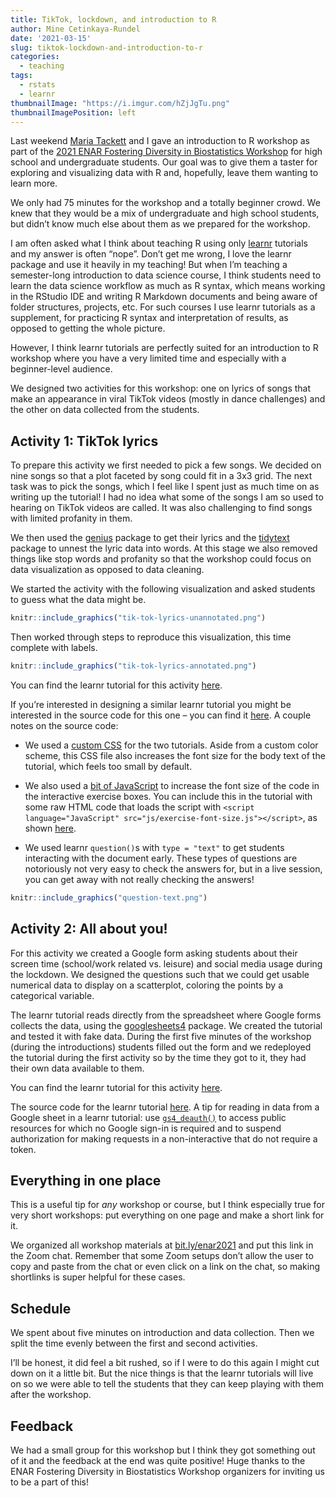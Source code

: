```yaml
---
title: TikTok, lockdown, and introduction to R
author: Mine Cetinkaya-Rundel
date: '2021-03-15'
slug: tiktok-lockdown-and-introduction-to-r
categories:
  - teaching
tags:
  - rstats
  - learnr
thumbnailImage: "https://i.imgur.com/hZjJgTu.png"
thumbnailImagePosition: left
---
```


Last weekend [Maria Tackett](https://www.mariatackett.net/) and I gave an introduction to R workshop as part of the [2021 ENAR Fostering Diversity in Biostatistics Workshop](https://www.enar.org/meetings/FosteringDiversity/) for high school and undergraduate students. Our goal was to give them a taster for exploring and visualizing data with R and, hopefully, leave them wanting to learn more.

We only had 75 minutes for the workshop and a totally beginner crowd. We knew that they would be a mix of undergraduate and high school students, but didn't know much else about them as we prepared for the workshop.

I am often asked what I think about teaching R using only [learnr](https://rstudio.github.io/learnr/) tutorials and my answer is often "nope". Don't get me wrong, I love the learnr package and use it heavily in my teaching! But when I'm teaching a semester-long introduction to data science course, I think students need to learn the data science workflow as much as R syntax, which means working in the RStudio IDE and writing R Markdown documents and being aware of folder structures, projects, etc. For such courses I use learnr tutorials as a supplement, for practicing R syntax and interpretation of results, as opposed to getting the whole picture.

However, I think learnr tutorials are perfectly suited for an introduction to R workshop where you have a very limited time and especially with a beginner-level audience.

We designed two activities for this workshop: one on lyrics of songs that make an appearance in viral TikTok videos (mostly in dance challenges) and the other on data collected from the students.

## Activity 1: TikTok lyrics

To prepare this activity we first needed to pick a few songs. We decided on nine songs so that a plot faceted by song could fit in a 3x3 grid. The next task was to pick the songs, which I feel like I spent just as much time on as writing up the tutorial! I had no idea what some of the songs I am so used to hearing on TikTok videos are called. It was also challenging to find songs with limited profanity in them.

We then used the [genius](https://github.com/JosiahParry/genius) package to get their lyrics and the [tidytext](https://juliasilge.github.io/tidytext/) package to unnest the lyric data into words. At this stage we also removed things like stop words and profanity so that the workshop could focus on data visualization as opposed to data cleaning.

We started the activity with the following visualization and asked students to guess what the data might be. 

```r
knitr::include_graphics("tik-tok-lyrics-unannotated.png")
```

Then worked through steps to reproduce this visualization, this time complete with labels. 

```r
knitr::include_graphics("tik-tok-lyrics-annotated.png")
```

You can find the learnr tutorial for this activity [here](https://minecr.shinyapps.io/tiktok_lyrics).

If you're interested in designing a similar learnr tutorial you might be interested in the source code for this one -- you can find it [here](https://github.com/mine-cetinkaya-rundel/enar-2021/tree/main/tiktok-lyrics). A couple notes on the source code:

- We used a [custom CSS](https://github.com/mine-cetinkaya-rundel/enar-2021/blob/main/tiktok-lyrics/css/app-style.css) for the two tutorials. Aside from a custom color scheme, this CSS file also increases the font size for the body text of the tutorial, which feels too small by default.

- We also used a [bit of JavaScript](https://github.com/mine-cetinkaya-rundel/enar-2021/blob/main/tiktok-lyrics/js/exercise-font-size.js) to increase the font size of the code in the interactive exercise boxes. You can include this in the tutorial with some raw HTML code that loads the script with `<script language="JavaScript" src="js/exercise-font-size.js"></script>`, as shown [here](https://github.com/mine-cetinkaya-rundel/enar-2021/blob/bcb33d2140316d8dc336b96e6caa1050116b7922/tiktok-lyrics/tiktok-lyrics.Rmd#L13).

- We used learnr `question()`s with `type = "text"` to get students interacting with the document early. These types of questions are notoriously not very easy to check the answers for, but in a live session, you can get away with not really checking the answers! 

```r
knitr::include_graphics("question-text.png")
```

## Activity 2: All about you!

For this activity we created a Google form asking students about their screen time (school/work related vs. leisure) and social media usage during the lockdown. We designed the questions such that we could get usable numerical data to display on a scatterplot, coloring the points by a categorical variable.

The learnr tutorial reads directly from the spreadsheet where Google forms collects the data, using the [googlesheets4](https://googlesheets4.tidyverse.org/) package. We created the tutorial and tested it with fake data. During the first five minutes of the workshop (during the introductions) students filled out the form and we redeployed the tutorial during the first activity so by the time they got to it, they had their own data available to them.

You can find the learnr tutorial for this activity [here](https://minecr.shinyapps.io/https://minecr.shinyapps.io/all_about_you/). 

The source code for the learnr tutorial [here](https://github.com/mine-cetinkaya-rundel/enar-2021/tree/main/all-about-you). A tip for reading in data from a Google sheet in a learnr tutorial: use [`gs4_deauth()`](https://googlesheets4.tidyverse.org/reference/gs4_deauth.html) to access public resources for which no Google sign-in is required and to suspend authorization for making requests in a non-interactive that do not require a token.

## Everything in one place

This is a useful tip for *any* workshop or course, but I think especially true for very short workshops: put everything on one page and make a short link for it. 

We organized all workshop materials at [bit.ly/enar2021](http://bit.ly/enar2021) and put this link in the Zoom chat. Remember that some Zoom setups don't allow the user to copy and paste from the chat or even click on a link on the chat, so making shortlinks is super helpful for these cases.

## Schedule 

We spent about five minutes on introduction and data collection. Then we split the time evenly between the first and second activities.

I'll be honest, it did feel a bit rushed, so if I were to do this again I might cut down on it a little bit. But the nice things is that the learnr tutorials will live on so we were able to tell the students that they can keep playing with them after the workshop.

## Feedback

We had a small group for this workshop but I think they got something out of it and the feedback at the end was quite positive! Huge thanks to the ENAR Fostering Diversity in Biostatistics Workshop organizers for inviting us to be a part of this!
